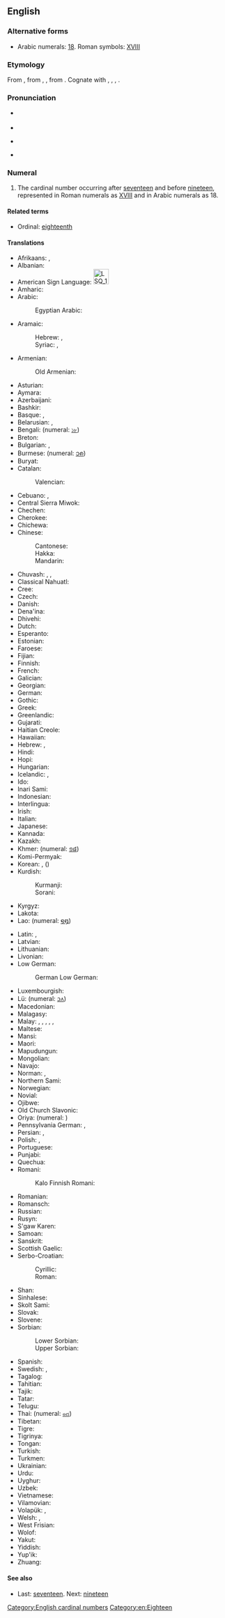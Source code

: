 ==English==
{{number box|en|18}}
{{wikipedia}}

===Alternative forms===
* Arabic numerals: [[18]]. Roman symbols: [[XVIII]]

===Etymology===
From {{inh|en|enm|ehtetene}}, from {{inh|en|ang|eahtatīene}}, {{m|ang|eahtatēne}}, from {{inh|en|gem-pro|*ahtōutehun}}. Cognate with {{cog|fy|achttjin}}, {{cog|nl|achttien}}, {{cog|de|achtzehn}}, {{cog|da|atten}}.

===Pronunciation===
* {{qualifier|next word stressed near the first syllable}}
*: {{a|GA}} {{IPA|/ˈeɪ(t).tin/|lang=en}}
*: {{a|RP}} {{IPA|/ˈeɪ.tiːn/|lang=en}}
* {{audio|en-us-eighteen.ogg|Audio (US)|lang=en}}
* {{qualifier|next word stressed after the first syllable}}
*: {{a|GA}} {{IPA|/ˌeɪ(t)ˈtin/|lang=en}}
*: {{a|RP}} {{IPA|/ˌeɪˈtiːn/|lang=en}}
* {{rhymes|iːn|lang=en}}

===Numeral===
{{head|en|numeral}}

# The cardinal number occurring after [[seventeen]] and before [[nineteen]], represented in Roman numerals as [[XVIII]] and in Arabic numerals as 18.

====Related terms====
* Ordinal: [[eighteenth]]

====Translations====
{{trans-top|cardinal number}}
* Afrikaans: {{t+|af|agtien}}, {{t+|af|agttien}}
* Albanian: {{t+|sq|tetëmbëdhjetë}}
* American Sign Language: [[Image:LSQ 18.jpg|35px]]
* Amharic: {{t|am|አስራ ስምንት|sc=Ethi}}
* Arabic: {{t|ar|ثَمَانِيَةَ عَشَرَ}}
*: Egyptian Arabic: {{t|arz|تمنتاشر|tr=tamantāšar|sc=Arab}}
* Aramaic:
*: Hebrew: {{t|arc|תמנעסר|m|tr=tmāna‘sar|sc=Hebr}}, {{t|arc|תמנעסרא|f|tr=tmāna‘esrē|sc=Hebr}}
*: Syriac: {{t|arc|ܬܡܢܥܣܪ|m|tr=tmāna‘sar|sc=Syrc}}, {{t|arc|ܬܡܢܥܣܪܐ|f|tr=tmāna‘esrē|sc=Syrc}}
* Armenian: {{t+|hy|տասնութ}}
*: Old Armenian: {{t|xcl|ութեւտասն|sc=Armn}}
* Asturian: {{t+|ast|dieciocho}}
* Aymara: {{t|ay|tunka kimsaqallquni}}
* Azerbaijani: {{t+|az|on səkkiz}}
* Bashkir: {{t|ba|ун һигеҙ|sc=Cyrl}}
* Basque: {{t+|eu|hemezortzi}}, {{t+|eu|hamazortzi}}
* Belarusian: {{t|be|васямна́ццаць|sc=Cyrl}}, {{t|be|васемна́ццаць|sc=Cyrl}}
* Bengali: {{t|bn|আঠারো|tr=aṭharo}} (numeral: [[১৮]])
* Breton: {{t+|br|triwec'h}}
* Bulgarian: {{t|bg|осемна́десет}}, {{t|bg|осемна́йсет}}
* Burmese: {{t|my|ဆယ့်ရှစ်|sc=Mymr}} (numeral: [[၁၈]])
* Buryat: {{t|bua|арбан найман}}
* Catalan: {{t+|ca|divuit}}
*: Valencian: {{t+|ca|díhuit}}
* Cebuano: {{t|ceb|napulog walo}}, {{t|ceb|desiotso}}
* Central Sierra Miwok: {{t|csm|naˀá·ča- káw·inṭa-ˀ hej·i-ˀ}}
* Chechen: {{t|ce|берхӏитта}}
* Cherokee: {{t|chr|ᏁᎳᏚ}}
* Chichewa: {{t|ny|khumi n'zisanu n'zitatu}}
* Chinese:
*: Cantonese: {{t|yue|十八|tr=sap6 baat3|sc=Hani}}
*: Hakka: {{t|hak|十八|tr=sṳ̍p-pat|sc=Hani}}
*: Mandarin: {{t+|cmn|十八|tr=shíbā}}
* Chuvash: {{t|cv|вунсаккӑр|sc=Cyrl}}, {{t|cv|вунсаккӑр|alt=вунсаккăр|sc=Cyrl}}, {{t|cv|вунсакӑр|alt=вунсакăр|sc=Cyrl}}
* Classical Nahuatl: {{t|nci|caxtōlli omēyi}}
* Cree: {{t|cr|ᐊᔨᓇᓀᐅᐧᓴᑊ}}
* Czech: {{t+|cs|osmnáct}}
* Danish: {{t+|da|atten}}
* Dena'ina: {{t|tfn|łtaqul'i beq'di}}
* Dhivehi: {{t|dv|އަށާރަ}}
* Dutch: {{t+|nl|achttien|f}}
* Esperanto: {{t|eo|dek ok}}
* Estonian: {{t+|et|kaheksateist}}
* Faroese: {{t|fo|átjan}}
* Fijian: {{t|fj|tini ka walu}}
* Finnish: {{t+|fi|kahdeksantoista}}
* French: {{t+|fr|dix-huit|m}}
* Galician: {{t+|gl|dezaoito}}
* Georgian: {{t|ka|თვრამეტი|sc=Geor}}
* German: {{t+|de|achtzehn}}
* Gothic: {{t|got|𐌰𐌷𐍄𐌰𐌿𐍄𐌰𐌹𐌷𐌿𐌽|sc=Goth}}
* Greek: {{t+|el|δεκαοκτώ}}
* Greenlandic: {{t|kl|arvirsaniq-pingasut}}
* Gujarati: {{t+|gu|અઢાર}}
* Haitian Creole: {{t|ht|dizuit}}
* Hawaiian: {{t|haw|ʻumikūmāwalu}}
* Hebrew: {{t|he|שְׁמוֹנֶה־עֶשְׂרֵה|tr=shmone esre|f}} {{qualifier|used in counting}}, {{t|he|שְׁמוֹנָה־עָשָׂר|tr=shmona asar|m}}
* Hindi: {{t+|hi|अठारह|tr=aṭhārah}}
* Hopi: {{t|hop|pakwt niikyang nanalt siikya’ta}}
* Hungarian: {{t+|hu|tizennyolc}}
* Icelandic: {{t+|is|átján}}, {{t|is|áttján}} {{qualifier|archaic}}
* Ido: {{t+|io|dek ed ok}}
* Inari Sami: {{t|smn|käävcinubáloh}}
* Indonesian: {{t+|id|delapan belas}}
* Interlingua: {{t|ia|dece-octo}}
* Irish: {{t|ga|[[ocht]] [[déag]]}}
* Italian: {{t+|it|diciotto}}
* Japanese: {{t+|ja|十八|tr=jūhachi}}
* Kannada: {{t+|kn|ಹದಿನೆಂಟು|sc=Knda}}
* Kazakh: {{t+|kk|он сегіз|sc=Cyrl}}
* Khmer: {{t|km|ដប់ប្រាំបី|tr=dop pram bei}} (numeral: [[១៨]])
* Komi-Permyak: {{t|koi|даскыкьямыс}}
* Korean: {{t+|ko|열여덟}}, {{t+|ko|십팔}} ({{t+|ko|十八}})
* Kurdish:
*: Kurmanji: {{t+|ku|hejde}}
*: Sorani: {{t|ckb|ھەژدە|tr=hejde}}
* Kyrgyz: {{t+|ky|он сегиз|sc=Cyrl}}
* Lakota: {{t|lkt|akéšagloǧaŋ}}
* Lao: {{t|lo|ສິບແປດ}} (numeral: [[໑໘]])
{{trans-mid}}
* Latin: {{t+|la|octōdecim}}, {{t+|la|duodēvīgintī}}
* Latvian: {{t+|lv|astoņpadsmit}}
* Lithuanian: {{t+|lt|aštuoniolika}}
* Livonian: {{t|liv|kōdõkstuoistõn}}
* Low German: {{t|nds|achtteihn}}
*: German Low German: {{t|nds-de|achtteihn}}
* Luxembourgish: {{t+|lb|uechtzéng}}
* Lü: {{t|khb|ᦉᦲᧇᦶᦔᧆᧈ}} (numeral: [[᧑᧘]])
* Macedonian: {{t|mk|осумна́есет}}
* Malagasy: {{t|mg|valo ambinifolo}}
* Malay: {{t|ms|lapan belas}}, {{t|ms|delapan belas}}, {{t|ms|sepuluh lapan}}, {{t|ms|sepuluh delapan}}, {{t|ms|satu puluh lapan}}, {{t|ms|satu puluh delapan}}
* Maltese: {{t|mt|tmintax}}
* Mansi: {{t|mns|нёлловхуйплов|tr=ɲollowxujplow}}
* Maori: {{t+|mi|tekau mā waru}}
* Mapudungun: {{t|arn|maripura}}
* Mongolian: {{t+|mn|арван найм|sc=Cyrl}}
* Navajo: {{t|nv|tseebíítsʼáadah}}
* Norman: {{t|nrf|dix-huit}}, {{t|nrf|dgiêx-huit}}
* Northern Sami: {{t|se|gávccinuppelohkái}}
* Norwegian: {{t+|no|atten}}
* Novial: {{t|nov|dek-ot}}
* Ojibwe: {{t|oj|ashi-nishwaaswi}}
* Old Church Slavonic: {{t|cu|осмь на дєсѧтє|sc=Cyrs}}
* Oriya: {{t|or|ଅଠର|tr=aṭhar|sc=Orya}} (numeral: {{t|or|୧୮}})
* Pennsylvania German: {{t|pdc|achzeh}}, {{t|pdc|achtzeh}}
* Persian: {{t+|fa|هجده|tr=hejdah}}, {{t+|fa|هیجده|tr=hijdah}}
* Polish: {{t+|pl|osiemnaście}}, {{qualifier|collective}} {{t+|pl|osiemnaścioro}}
* Portuguese: {{t+|pt|dezoito}}
* Punjabi: {{t+|pa|ਅਠਾਰਾਂ|tr=aṭhārāṅ|sc=Guru}}
* Quechua: {{t|qu|chunka pusaqniyuq}}
* Romani:
*: Kalo Finnish Romani: {{t|rmf|deȟ-o-oȟta}}
* Romanian: {{t+|ro|optsprezece}}
* Romansch: {{qualifier|Grischun}} {{t|rm|deschdotg}}
* Russian: {{t+|ru|восемна́дцать}}
* Rusyn: {{t|rue|вӱсямна́дцить|sc=Cyrl}}
* S'gaw Karen: {{t|ksw|တဆံဃိး}}
* Samoan: {{t|sm|sefulu valu}}
* Sanskrit: {{t+|sa|अष्टादशन्}}
* Scottish Gaelic: {{t|gd|ochd}} {{t|gd|deug}}
* Serbo-Croatian:
*: Cyrillic: {{t|sh|осамнаест|sc=Cyrl}}
*: Roman: {{t|sh|osamnaest}}
* Shan: {{t|shn|သိပ်းပႅတ်ႇ}}
* Sinhalese: {{t|si|දහඅට}}
* Skolt Sami: {{t|sms|käcmlo}}
* Slovak: {{t+|sk|osemnásť}}
* Slovene: {{t+|sl|osemnajst}}
* Sorbian:
*: Lower Sorbian: {{t|dsb|wósymnasćo}}
*: Upper Sorbian: {{t|hsb|wósomnaće}}
* Spanish: {{t+|es|dieciocho}}
* Swedish: {{t+|sv|arton}}, {{t+|sv|aderton}} {{qualifier|obsolete, Finnish Swedish}}
* Tagalog: {{t+|tl|labingwalo}}
* Tahitian: {{t|ty|hō'ē 'ahuru ma va'u}}
* Tajik: {{t+|tg|ҳаждаҳ|sc=Cyrl}}
* Tatar: {{t|tt|унсигез|sc=Cyrl}}
* Telugu: {{t+|te|పద్దెనిమిది}}
* Thai: {{t+|th|สิบแปด}} (numeral: [[๑๘]])
* Tibetan: {{t|bo|བཅོ་བརྒྱད}}
* Tigre: {{t|tig|ዐስር ወሰማን}}
* Tigrinya: {{t|ti|ዓሰርተ ሸሞንተ}}
* Tongan: {{t|to|hongofulu mā valu}}
* Turkish: {{t+|tr|on sekiz}}
* Turkmen: {{t+|tk|on sekiz}}
* Ukrainian: {{t+|uk|вісімна́дцять|sc=Cyrl}}
* Urdu: {{t+|ur|اٹھارہ|tr=aṭhārah}}
* Uyghur: {{t+|ug|ئون سەككىز|sc=ug-Arab}}
* Uzbek: {{t|uz|oʻn oʻn|alt=oʻn sakkiz}}
* Vietnamese: {{t|vi|mười tám}}
* Vilamovian: {{t|wym|aochcao}}
* Volapük: {{t|vo|degjöl}}, {{t|vo|balsejöl}} {{qualifier|older term, obsolete}}
* Welsh: {{t+|cy|deunaw}} {{qualifier|vigesimal, traditional}}, {{t+|cy|un deg wyth}} {{qualifier|decimal}}
* West Frisian: {{t+|fy|achttjin}}
* Wolof: {{t|wo|fukk ak juróom ñett}}
* Yakut: {{t|sah|уон аҕыс}}
* Yiddish: {{t|yi|אַכצן|sc=Hebr}}
* Yup'ik: {{t|esu|akimiaq pingayun}}
* Zhuang: {{t|za|cib bet}}
{{trans-bottom}}

====See also====
* Last: [[seventeen]]. Next: [[nineteen]]

[[Category:English cardinal numbers]]
[[Category:en:Eighteen]]